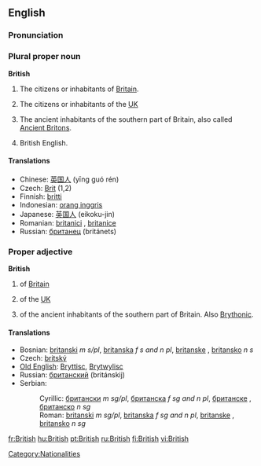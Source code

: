 ==English==

{{rank|school|language|court|752|British|meant|tears|expected}}

===Pronunciation===
{{IPA|/ˈbɹɪʔɪʃ/ ([[:w:Received Pronunciation|RP]]), /ˈbɹɪɾɪʃ/ ([[:w:General American|GA]])}}
{{audio|en-us-british.ogg|Audio (US)}}

===Plural proper noun===
'''British'''

# The citizens or inhabitants of [[Britain]].
# {{colloquial}} The citizens or inhabitants of the [[UK]]
# {{cattag|history}} The ancient inhabitants of the southern part of Britain, also called [[Ancient Briton]]s.
# British English.

====Translations====
{{rfc-trans}}
*Chinese: [[英国人]] (yīng guó rén)
*Czech: [[Brit]] {{m}} (1,2)
*Finnish: [[britti]]
*Indonesian: [[orang inggris]]
*Japanese: [[英国人]] (eikoku-jin)
*Romanian: [[britanici]] {{m}} {{p}}, [[britanice]] {{f}} {{p}}
*Russian: [[британец]] (británets) {{m}}

===Proper adjective===
'''British'''

# of [[Britain]]
# {{colloquial}} of the [[UK]]
# {{cattag|history}} of the ancient inhabitants of the southern part of Britain.  Also [[Brythonic]].

====Translations====
{{rfc-trans}}
*Bosnian: [[britanski]] ''m s/pl'', [[britanska]] ''f s and n pl'', [[britanske]] {{f}} {{p}}, [[britansko]] ''n s''
*Czech: [[britský]]
*[[Old English]]: [[Bryttisc]], [[Brytwylisc]]
*Russian: [[британский]] (británskij)
*Serbian:
*:Cyrillic: [[британски]] ''m sg/pl'', [[британска]] ''f sg and n pl'', [[британске]] {{f}} {{p}}, [[британско]] ''n sg''
*:Roman: [[britanski]] ''m sg/pl'', [[britanska]] ''f sg and n pl'', [[britanske]] {{f}} {{p}}, [[britansko]] ''n sg''

[[Category:Nationalities]]

[[fr:British]]
[[hu:British]]
[[pt:British]]
[[ru:British]]
[[fi:British]]
[[vi:British]]